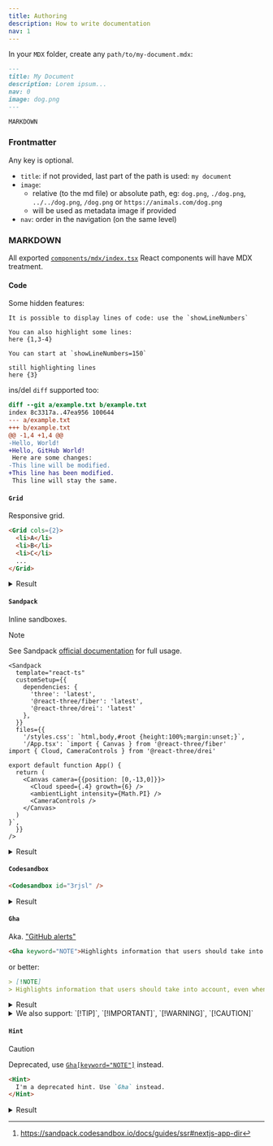 ```yaml
---
title: Authoring
description: How to write documentation
nav: 1
---
```


In your `MDX` folder, create any `path/to/my-document.mdx`:

```md
---
title: My Document
description: Lorem ipsum...
nav: 0
image: dog.png
---

MARKDOWN
```

### Frontmatter

Any key is optional.

- `title`: if not provided, last part of the path is used: `my document`
- `image`:
  - relative (to the md file) or absolute path, eg: `dog.png`, `./dog.png`, `../../dog.png`, `/dog.png` or `https://animals.com/dog.png`
  - will be used as metadata image if provided
- `nav`: order in the navigation (on the same level)

### MARKDOWN

All exported [`components/mdx/index.tsx`](components/mdx/index.tsx) React components will have MDX treatment.


#### Code

Some hidden features:

```tsx {1,3-4} showLineNumbers
It is possible to display lines of code: use the `showLineNumbers`

You can also highlight some lines:
here {1,3-4}
```
```tsx {3} showLineNumbers=150
You can start at `showLineNumbers=150`

still highlighting lines
here {3}
```

ins/del `diff` supported too:

```diff
diff --git a/example.txt b/example.txt
index 8c3317a..47ea956 100644
--- a/example.txt
+++ b/example.txt
@@ -1,4 +1,4 @@
-Hello, World!
+Hello, GitHub World!
 Here are some changes:
-This line will be modified.
+This line has been modified.
 This line will stay the same.
```

#### `Grid`

Responsive grid.

```md
<Grid cols={2}>
  <li>A</li>
  <li>B</li>
  <li>C</li>
  ...
</Grid>
```

<details>
  <summary>Result</summary>

<Grid cols={2}>
  <li>A</li>
  <li>B</li>
  <li>C</li>
  <li>D</li>
  <li>E</li>
  <li>F</li>
  <li>G</li>
</Grid>

</details>

#### `Sandpack`

Inline sandboxes.

> [!NOTE]
> See Sandpack [official documentation](https://sandpack.codesandbox.io/docs/getting-started/usage) for full usage.

```tsx
<Sandpack
  template="react-ts"
  customSetup={{
    dependencies: {
      'three': 'latest',
      '@react-three/fiber': 'latest',
      '@react-three/drei': 'latest'
    },
  }}
  files={{
    '/styles.css': `html,body,#root {height:100%;margin:unset;}`,
    '/App.tsx': `import { Canvas } from '@react-three/fiber'
import { Cloud, CameraControls } from '@react-three/drei'

export default function App() {
  return (
    <Canvas camera={{position: [0,-13,0]}}>
      <Cloud speed={.4} growth={6} />
      <ambientLight intensity={Math.PI} />
      <CameraControls />
    </Canvas>
  )
}`,
  }}
/>
```

<details>
  <summary>Result</summary>

<Sandpack
  template="react-ts"
  customSetup={{
    dependencies: {
      'three': 'latest',
      '@react-three/fiber': 'latest',
      '@react-three/drei': 'latest'
    },
  }}
  files={{
    '/styles.css': `html,body,#root {height:100%;margin:unset;}`,
    '/App.tsx': `import { Canvas } from '@react-three/fiber'

  return (
    <Canvas camera={{position: [0,-13,0]}}>
      <Cloud speed={.4} growth={6} />
      <ambientLight intensity={Math.PI} />
      <CameraControls />
    </Canvas>
  )
}`,
  }}
/>

> [!TIP]
> Sandpack UI SSR-rendering[^1] is also supported (out of the box).

[^1]: https://sandpack.codesandbox.io/docs/guides/ssr#nextjs-app-dir  

</details>



#### `Codesandbox`

```md
<Codesandbox id="3rjsl" />
```

<details>
  <summary>Result</summary>

<Codesandbox id="3rjsl" />

</details>

#### `Gha`

Aka. ["GitHub alerts"](https://github.com/orgs/community/discussions/16925)

```md
<Gha keyword="NOTE">Highlights information that users should take into account, even when skimming.</Gha>
```

or better:

```md
> [!NOTE]
> Highlights information that users should take into account, even when skimming.
```

<details>
  <summary>Result</summary>

> [!NOTE]
> Highlights information that users should take into account, even when skimming.

</details>

<details>
  <summary>We also support: `[!TIP]`, `[!IMPORTANT]`, `[!WARNING]`, `[!CAUTION]`</summary>

> [!TIP]
> Optional information to help a user be more successful.

> [!IMPORTANT]
> Crucial information necessary for users to succeed.

> [!WARNING]
> Critical content demanding immediate user attention due to potential risks.

> [!CAUTION]
> Negative potential consequences of an action.

</details>

#### `Hint`

> [!CAUTION]
> Deprecated, use [`Gha[keyword="NOTE"]`](#Gha) instead.

```md
<Hint>
  I'm a deprecated hint. Use `Gha` instead.
</Hint>
```

<details>
  <summary>Result</summary>

<Hint>I'm a deprecated hint. Use `Gha` instead.</Hint>

</details>
